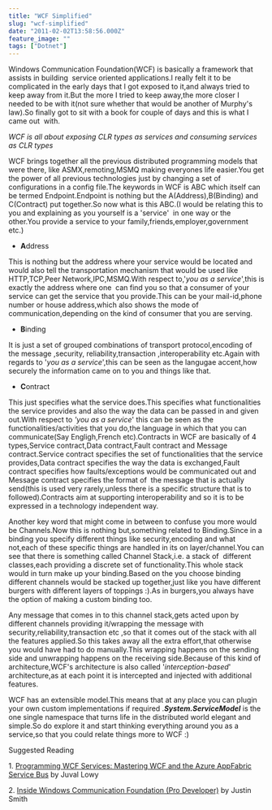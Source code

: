 ```yaml
---
title: "WCF Simplified"
slug: "wcf-simplified"
date: "2011-02-02T13:58:56.000Z"
feature_image: ""
tags: ["Dotnet"]
---
```


Windows Communication Foundation(WCF) is basically a framework that assists in building  service oriented applications.I really felt it to be complicated in the early days that I got exposed to it,and always tried to keep away from it.But the more I tried to keep away,the more closer I needed to be with it(not sure whether that would be another of Murphy's law).So finally got to sit with a book for couple of days and this is what I came out  with.

_WCF is all about exposing CLR types as services and consuming services as CLR types_

WCF brings together all the previous distributed programming models that were there, like ASMX,remoting,MSMQ making everyones life easier.You get the power of all previous technologies just by changing a set of configurations in a config file.The keywords in WCF is ABC which itself can be termed Endpoint.Endpoint is nothing but the A(Address),B(Binding) and C(Contract) put together.So now what is this ABC.(I would be relating this to you and explaining as you yourself is a 'service'  in one way or the other.You provide a service to your family,friends,employer,government etc.)

*   **A**ddress

This is nothing but the address where your service would be located and would also tell the transportation mechanism that would be used like HTTP,TCP,Peer Network,IPC,MSMQ.With respect to,'_you as a service_',this is exactly the address where one  can find you so that a consumer of your service can get the service that you provide.This can be your mail-id,phone number or house address,which also shows the mode of communication,depending on the kind of consumer that you are serving.

*   **B**inding

It is just a set of grouped combinations of transport protocol,encoding of the message ,security, reliability,transaction ,interoperability etc.Again with regards to '_you as a service_',this can be seen as the langugae accent,how securely the information came on to you and things like that.

*   **C**ontract

This just specifies what the service does.This specifies what functionalities the service provides and also the way the data can be passed in and given out.With respect to _'you as a service_' this can be seen as the functionalities/activities that you do,the language in which that you can communicate(Say Engligh,French etc).Contracts in WCF are basically of 4 types,Service contract,Data contract,Fault contract and Message contract.Service contract specifies the set of functionalities that the service provides,Data contract specifies the way the data is exchanged,Fault contract specifies how faults/exceptions would be communicated out and Message contract specifies the format of  the message that is actually send(this is used very rarely,unless there is a specific structure that is to followed).Contracts aim at supporting interoperability and so it is to be expressed in a technology independent way.

Another key word that might come in between to confuse you more would be Channels.Now this is nothing but,something related to Binding.Since in a binding you specify different things like security,encoding and what not,each of these specific things are handled in its on layer/channel.You can see that there is something called Channel Stack,i.e. a stack of  different classes,each providing a discrete set of functionality.This whole stack would in turn make up your binding.Based on the you choose binding different channels would be stacked up together,just like you have different burgers with different layers of toppings :).As in burgers,you always have the option of making a custom binding too.

Any message that comes in to this channel stack,gets acted upon by different channels providing it/wrapping the message with security,reliability,transaction etc ,so that it comes out of the stack with all the features applied.So this takes away all the extra effort,that otherwise you would have had to do manually.This wrapping happens on the sending side and unwrapping happens on the receiving side.Because of this kind of architecture,WCF's architecture is also called '_interception-based_' architecture,as at each point it is intercepted and injected with additional features.

WCF has an extensible model.This means that at any place you can plugin your own custom implementations if required ._**System.ServiceModel**_ is the one single namespace that turns life in the distributed world elegant and simple.So do explore it and start thinking everything around you as a service,so that you could relate things more to WCF :)

Suggested Reading

1\. [Programming WCF Services: Mastering WCF and the Azure AppFabric Service Bus](https://www.amazon.com/gp/product/0596805489/ref=as_li_qf_sp_asin_tl?ie=UTF8&camp=1789&creative=9325&creativeASIN=0596805489&linkCode=as2&tag=rahulpnath-20) by Juval Lowy

2\. [Inside Windows Communication Foundation (Pro Developer)](https://www.amazon.com/gp/product/0735623066/ref=as_li_qf_sp_asin_tl?ie=UTF8&camp=1789&creative=9325&creativeASIN=0735623066&linkCode=as2&tag=rahulpnath-20) by Justin Smith